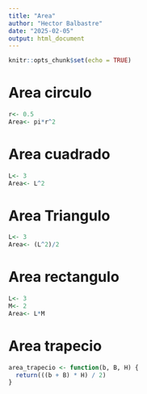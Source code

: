 ```yaml
---
title: "Area"
author: "Hector Balbastre"
date: "2025-02-05"
output: html_document
---
```


```r
knitr::opts_chunk$set(echo = TRUE)
```

# Area circulo

```r
r<- 0.5
Area<- pi*r^2
```

# Area cuadrado

```r
L<- 3
Area<- L^2
```

# Area Triangulo
```r
L<- 3
Area<- (L^2)/2
```

# Area rectangulo
```r
L<- 3
M<- 2
Area<- L*M
```
# Area trapecio
```r
area_trapecio <- function(b, B, H) {
  return(((b + B) * H) / 2)
}

```

